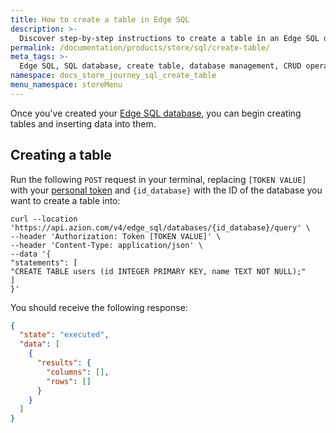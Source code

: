 ```yaml
---
title: How to create a table in Edge SQL
description: >-
  Discover step-by-step instructions to create a table in an Edge SQL database for efficient data management.
permalink: /documentation/products/store/sql/create-table/
meta_tags: >-
  Edge SQL, SQL database, create table, database management, CRUD operations, API integration, data storage, SQL tutorial, Edge SQL guide, database creation, SQL commands
namespace: docs_store_journey_sql_create_table
menu_namespace: storeMenu
---
```



Once you've created your [Edge SQL database](/en/documentation/products/store/sql/create-database/), you can begin creating tables and inserting data into them.

<LinkButton link="/en/documentation/products/store/edge-sql/" label="go to Edge SQL reference" severity="secondary" />

## Creating a table

Run the following `POST` request in your terminal, replacing `[TOKEN VALUE]` with your [personal token](/en/documentation/products/guides/personal-tokens/) and `{id_database}` with the ID of the database you want to create a table into:

```
curl --location 'https://api.azion.com/v4/edge_sql/databases/{id_database}/query' \
--header 'Authorization: Token [TOKEN VALUE]' \
--header 'Content-Type: application/json' \
--data '{
"statements": [
"CREATE TABLE users (id INTEGER PRIMARY KEY, name TEXT NOT NULL);"
]
}'
```

You should receive the following response:

```json
{
  "state": "executed",
  "data": [
    {
      "results": {
        "columns": [],
        "rows": []
      }
    }
  ]
}
```
